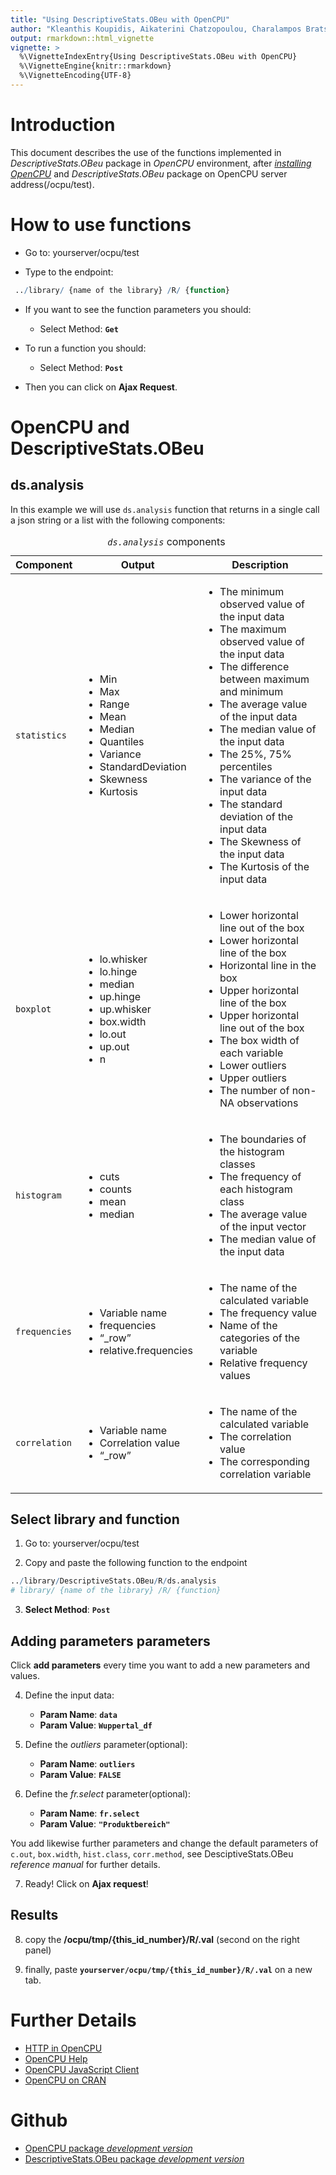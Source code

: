 ```yaml
---
title: "Using DescriptiveStats.OBeu with OpenCPU"
author: "Kleanthis Koupidis, Aikaterini Chatzopoulou, Charalampos Bratsas"
output: rmarkdown::html_vignette
vignette: >
  %\VignetteIndexEntry{Using DescriptiveStats.OBeu with OpenCPU}
  %\VignetteEngine{knitr::rmarkdown}
  %\VignetteEncoding{UTF-8}
---
```


# Introduction

This document describes the use of the functions implemented in *DescriptiveStats.OBeu* package in *OpenCPU* environment, after *[installing OpenCPU](https://www.opencpu.org/download.html)* and *DescriptiveStats.OBeu* package on OpenCPU server address(/ocpu/test).

# How to use functions

- Go to: yourserver/ocpu/test

- Type to the endpoint:

```r
 ../library/ {name of the library} /R/ {function}
```

- If you want to see the function parameters you should: 

    - Select Method: **`Get`**
    
- To run a function you should:

    - Select Method: **`Post`**

- Then you can click on **Ajax Request**.

# OpenCPU and DescriptiveStats.OBeu

## ds.analysis
In this example we will use `ds.analysis` function that returns in a single call a json string or a list with the following components:

+---------------+------------------------+-----------------------------------------------------------+
| Component     | Output                 | Description                                               |
+===============+========================+===========================================================+
| `statistics`  | - Min                  | - The minimum observed value of the input data            |
|               | - Max                  | - The maximum observed value of the input data            |
|               | - Range                | - The difference between maximum and minimum              |
|               | - Mean                 | - The average value of the input data                     |
|               | - Median               | - The median value of the input data                      |
|               | - Quantiles            | - The 25%, 75% percentiles                                |
|               | - Variance             | - The variance of the input data                          |
|               | - StandardDeviation    | - The standard deviation of the input data                |
|               | - Skewness             | - The Skewness of the input data                          |
|               | - Kurtosis             | - The Kurtosis of the input data                          |
+---------------+------------------------+-----------------------------------------------------------+
| `boxplot`     | - lo.whisker           | - Lower horizontal line out of the box                    |
|               | - lo.hinge             | - Lower horizontal line of the box                        |
|               | - median               | - Horizontal line in the box                              |
|               | - up.hinge             | - Upper horizontal line of the box                        |
|               | - up.whisker           | - Upper horizontal line out of the box                    |
|               | - box.width            | - The box width of each variable                          |
|               | - lo.out               | - Lower outliers                                          |
|               | - up.out               | - Upper outliers                                          |
|               | - n                    | - The number of non-NA observations                       |
+---------------+------------------------+-----------------------------------------------------------+
| `histogram`   | - cuts                 | - The boundaries of the histogram classes                 |
|               | - counts               | - The frequency of each histogram class                   |
|               | - mean                 | - The average value of the input vector                   |
|               | - median               | - The median value of the input data                      |
+---------------+------------------------+-----------------------------------------------------------+
| `frequencies` | - Variable name        | - The name of the calculated variable                     |
|               | - frequencies          | - The frequency value                                     |
|               | - "_row"               | - Name of the categories of the variable                  |
|               | - relative.frequencies | - Relative frequency values                               |
+---------------+------------------------+-----------------------------------------------------------+
| `correlation` | - Variable name        | - The name of the calculated variable                     |
|               | - Correlation value    | - The correlation value                                   |
|               | - "_row"               | - The corresponding correlation variable                  |
+---------------+------------------------+-----------------------------------------------------------+

Table: *`ds.analysis`* components

## Select library and function

1. Go to: yourserver/ocpu/test

2. Copy and paste the following function to the endpoint 
```r
../library/DescriptiveStats.OBeu/R/ds.analysis
# library/ {name of the library} /R/ {function}
```

3. **Select Method**: **`Post`**

## Adding parameters parameters

Click **add parameters** every time you want to add a new parameters and values.

4. Define the input data:

    - **Param Name**: **`data`**
    - **Param Value**: **`Wuppertal_df`** 

5. Define the *outliers* parameter(optional):

    - **Param Name**: **`outliers`**
    - **Param Value**: **`FALSE`**


6. Define the *fr.select* parameter(optional):

    - **Param Name**: **`fr.select`**
    - **Param Value**: **`"Produktbereich"`**


You add likewise further parameters and change the default parameters of `c.out`, `box.width`, `hist.class`, `corr.method`, see DesciptiveStats.OBeu *reference manual* for further details.


7. Ready! Click on **Ajax request**!

## Results

8. copy the **/ocpu/tmp/{this_id_number}/R/.val** (second on the right panel)

9. finally, paste **`yourserver/ocpu/tmp/{this_id_number}/R/.val`** on a new tab.


# Further Details

+ [HTTP in OpenCPU](https://www.opencpu.org/api.html)
+ [OpenCPU Help](https://www.opencpu.org/help.html)
+ [OpenCPU JavaScript Client](https://www.opencpu.org/jslib.html)
+ [OpenCPU on CRAN](https://cran.r-project.org/package=opencpu)

# Github
+ [OpenCPU package *development version*](https://github.com/opencpu/opencpu)
+ [DescriptiveStats.OBeu package *development version*](https://github.com/okgreece/DescriptiveStats.OBeu)
